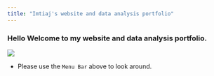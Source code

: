 ---
title: "Imtiaj's website and data analysis portfolio"
---

### Hello Welcome to my website and data analysis portfolio. 

![](Imtiaj.jpg)

* Please use the `Menu Bar` above to look around.

